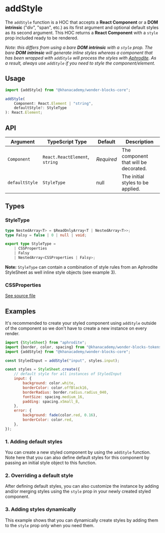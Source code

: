 
<Meta of={AddStyleStories} />

# addStyle

The `addStyle` function is a HOC that accepts a **React Component** or a **DOM**
**intrinsic** ("div", "span", etc.) as its first argument and optional default
styles as its second argument. This HOC returns a **React Component** with a
`style` prop included ready to be rendered.

_Note: this differs from using a bare **DOM** **intrinsic** with a `style`
prop. The bare **DOM** **intrinsic** will generate inline styles whereas a
component that has been wrapped with `addStyle` will process the styles with
[Aphrodite](https://github.com/Khan/aphrodite). As a result, always use
`addStyle` if you need to style the component/element._

## Usage

```js
import {addStyle} from "@khanacademy/wonder-blocks-core";

addStyle(
    Component: React.Element | "string",
    defaultStyle?: StyleType
): React.Element;
```

## API

| Argument       | TypeScript Type                | Default    | Description                           |
| -------------- | ------------------------------ | ---------- | ------------------------------------- |
| `Component`    | `React.ReactElement`, `string` | _Required_ | The component that will be decorated. |
| `defaultStyle` | `StyleType`                    | null       | The initial styles to be applied.     |

## Types

### StyleType

```ts
type NestedArray<T> = $ReadOnlyArray<T | NestedArray<T>>;
type Falsy = false | 0 | null | void;

export type StyleType =
    | CSSProperties
    | Falsy
    | NestedArray<CSSProperties | Falsy>;
```

**Note:** `StyleType` can contain a combination of style rules from an Aphrodite
StyleSheet as well inline style objects (see example 3).

### CSSProperties

[See source file](https://github.com/Khan/wonder-blocks/blob/main/flow-typed/aphrodite.flow.js#L13)

## Examples

It's recommended to create your styled component using `addStyle` outside of the
component so we don't have to create a new instance on every render.

```js
import {StyleSheet} from "aphrodite";
import {border, color, spacing} from "@khanacademy/wonder-blocks-tokens";
import {addStyle} from "@khanacademy/wonder-blocks-core";

const StyledInput = addStyle("input", styles.input);

const styles = StyleSheet.create({
    // default style for all instances of StyledInput
    input: {
        background: color.white,
        borderColor: color.offBlack16,
        borderRadius: border.radius.radius_040,
        fontSize: spacing.medium_16,
        padding: spacing.xSmall_8,
    },
    error: {
        background: fade(color.red, 0.16),
        borderColor: color.red,
    },
});
```

### 1. Adding default styles

You can create a new styled component by using the `addStyle` function. Note
here that you can also define default styles for this component by passing an
initial style object to this function.

<Canvas withSource="open" of={AddStyleStories.WithDefaultStyle} />

### 2. Overriding a default style

After defining default styles, you can also customize the instance by adding
and/or merging styles using the `style` prop in your newly created styled
component.

<Canvas sourceState="shown" of={AddStyleStories.OverrideStyles} />

### 3. Adding styles dynamically

This example shows that you can dynamically create styles by adding them to the
`style` prop only when you need them.

<Canvas sourceState="shown" of={AddStyleStories.AddingStylesDynamically} />
